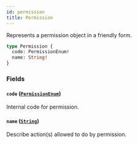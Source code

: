 ```yaml
---
id: permission
title: Permission
---
```


Represents a permission object in a friendly form.

```graphql
type Permission {
  code: PermissionEnum!
  name: String!
}
```

### Fields

#### `code` ([`PermissionEnum`](../../../developer/api-reference/enums/permission-enum))

Internal code for permission.

#### `name` ([`String`](../../../developer/api-reference/scalars/string))

Describe action(s) allowed to do by permission.
